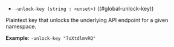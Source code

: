 - `-unlock-key (string : <unset>)` ((#global-unlock-key))

Plaintext key that unlocks the underlying API endpoint for a given namespace.

**Example**: `-unlock-key "7oXtdlmvRQ"`

